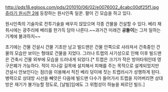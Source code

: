 http://pds18.egloos.com/pds/201010/06/02/e0076002_4cabc00df25f1.jpg
[[쥬라기 원시전 2]]에 등장하는 원시인족 일꾼. 팔이 긴 모습을 하고 있다.

원시인족의 기술자로 전투기술을 배우지 않았으며 각종 건물을 건설할 수 있다. 베리 채취시에는 광주리에 베리를 한가득 담아 나른다.~~과거건 미래건 '''공돌이'''는 그저 일하는 기계에 불과하지~~

초기에는 건물 건설시 건물 기초만 남고 빌드맨은 건물 안쪽으로 사라져서 건축중인 건물의 모습만 보이는 형태로 건물을 지었다. 그러나 트랩의 사기성으로 인해 이후 빌드맨은 건축시 건물 외부에 모습을 드러내게 되었다.[* 트랩은 크기가 작은 방어타워인데 영구은폐가 가능하다. 적이 지나갈 길목에 설치해서 피해를 주는 목적으로 설계되었지만 건설시 안보인다는 점(!)을 이용해서 적진 베리 덩이에 짓는 트랩러시가 성행하게 된다. 병력으로 상대방 시선을 빼앗은 다음에 빌드맨 다수가 들어가서 트랩을 지어버리면 상대방은 재기가 불가능할 정도로, [날빌]임에도 그 위험성이 하늘을 찌르던 빌드.]
